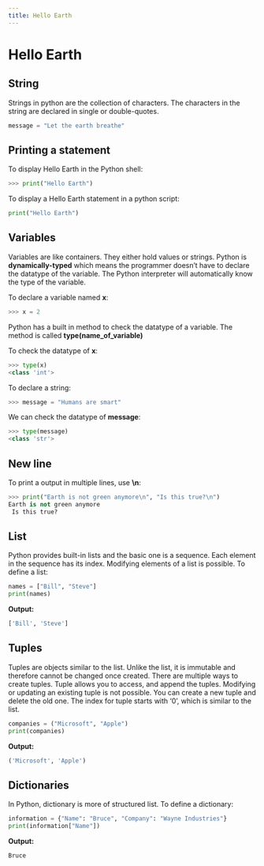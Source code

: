 ```yaml
---
title: Hello Earth
---
```


# Hello Earth

## String
Strings in python are the collection of characters. The characters in the string are declared in single or double-quotes.

```python
message = "Let the earth breathe"
```

## Printing a statement
To display Hello Earth in the Python shell:

```python
>>> print("Hello Earth")
```

To display a Hello Earth statement in a python script:
```python
print("Hello Earth")
```

## Variables
Variables are like containers. They either hold values or strings. Python is **dynamically-typed** which means the programmer doesn’t have to declare the datatype of the variable. The Python interpreter will automatically know the type of the variable.

To declare a variable named **x**:
```python
>>> x = 2
```

<Note> Python has a built in method to check the datatype of a variable. The method is called <b>type(name_of_variable)</b></Note>

To check the datatype of **x**:
```python
>>> type(x)
<class 'int'>
```

To declare a string:
```python
>>> message = "Humans are smart"
```

We can check the datatype of **message**:
```python
>>> type(message)
<class 'str'>
```

## New line
To print a output in multiple lines, use **\n**:

```python
>>> print("Earth is not green anymore\n", "Is this true?\n")
Earth is not green anymore
 Is this true?
```

## List
Python provides built-in lists and the basic one is a sequence. Each element in the sequence has its index. Modifying elements of a list is possible. To define a list:

```python
names = ["Bill", "Steve"]
print(names)
```

**Output:**
```python
['Bill', 'Steve']
```

## Tuples
Tuples are objects similar to the list. Unlike the list, it is immutable and therefore cannot be changed once created. There are multiple ways to create tuples. Tuple allows you to access, and append the tuples. Modifying or updating an existing tuple is not possible. You can create a new tuple and delete the old one. The index for tuple starts with ‘0’, which is similar to the list.

```python
companies = ("Microsoft", "Apple")
print(companies)
```

**Output:**
```python
('Microsoft', 'Apple')
```

## Dictionaries
In Python, dictionary is more of structured list. To define a dictionary:

```python
information = {"Name": "Bruce", "Company": "Wayne Industries"}
print(information["Name"])
```

**Output:**
```python
Bruce
```
